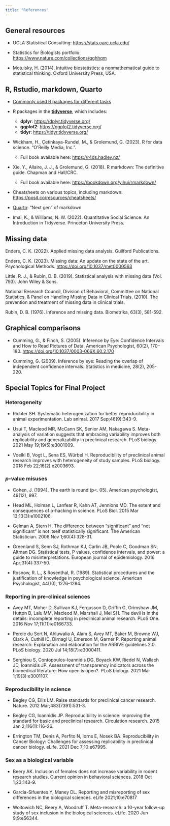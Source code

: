 ```yaml
---
title: "References"
---
```


## General resources

* UCLA Statistical Consulting: [https://stats.oarc.ucla.edu/](https://stats.oarc.ucla.edu/)

* Statistics for Biologists portfolio: [https://www.nature.com/collections/qghhqm](https://www.nature.com/collections/qghhqm)

* Motulsky, H. (2014). Intuitive biostatistics: a nonmathematical guide to statistical thinking. Oxford University Press, USA.

## R, Rstudio, markdown, Quarto

* [Commonly used R packages for different tasks](https://support.posit.co/hc/en-us/articles/201057987-Quick-list-of-useful-R-packages)

* R packages in the [**tidyverse**](https://www.tidyverse.org/), which includes:
    * **dplyr**: [https://dplyr.tidyverse.org/](https://dplyr.tidyverse.org/)
    * **ggplot2**: [https://ggplot2.tidyverse.org/](https://ggplot2.tidyverse.org/)
    * **tidyr**: [https://tidyr.tidyverse.org/](https://tidyr.tidyverse.org/)

* Wickham, H., Çetinkaya-Rundel, M., & Grolemund, G. (2023). R for data science. "O'Reilly Media, Inc.". 
    * Full book available here: [https://r4ds.hadley.nz/](https://r4ds.hadley.nz/)

* Xie, Y., Allaire, J. J., & Grolemund, G. (2018). R markdown: The definitive guide. Chapman and Hall/CRC. 
    * Full book available here: [https://bookdown.org/yihui/rmarkdown/](https://bookdown.org/yihui/rmarkdown/)
    
* Cheatsheets on various topics, including markdown: [https://posit.co/resources/cheatsheets/](https://posit.co/resources/cheatsheets/)
    
* [Quarto](https://quarto.org/): "Next gen" of markdown
    
* Imai, K., & Williams, N. W. (2022). Quantitative Social Science: An Introduction in Tidyverse. Princeton University Press.

## Missing data

Enders, C. K. (2022). Applied missing data analysis. Guilford Publications.

Enders, C. K. (2023). Missing data: An update on the state of the art. Psychological Methods. <https://doi.org/10.1037/met0000563>

Little, R. J., & Rubin, D. B. (2019). Statistical analysis with missing data (Vol. 793). John Wiley & Sons.

National Research Council, Division of Behavioral, Committee on National Statistics, & Panel on Handling Missing Data in Clinical Trials. (2010). The prevention and treatment of missing data in clinical trials.

Rubin, D. B. (1976). Inference and missing data. Biometrika, 63(3), 581-592.

## Graphical comparisons

* Cumming, G., & Finch, S. (2005). Inference by Eye: Confidence Intervals and How to Read Pictures of Data. American Psychologist, 60(2), 170–180. <https://doi.org/10.1037/0003-066X.60.2.170>

* Cumming, G. (2009). Inference by eye: Reading the overlap of independent confidence intervals. Statistics in medicine, 28(2), 205-220.

## Special Topics for Final Project

### Heterogeneity

* Richter SH. Systematic heterogenization for better reproducibility in animal experimentation. Lab animal. 2017 Sep;46(9):343-9.

* Usui T, Macleod MR, McCann SK, Senior AM, Nakagawa S. Meta-analysis of variation suggests that embracing variability improves both replicability
and generalizability in preclinical research. PLoS biology. 2021 May 19;19(5):e3001009.

* Voelkl B, Vogt L, Sena ES, Würbel H. Reproducibility of preclinical animal research improves with heterogeneity of study samples. PLoS biology. 2018
Feb 22;16(2):e2003693.

### $p$-value misuses

* Cohen, J. (1994). The earth is round (p<. 05). American psychologist, 49(12), 997.

* Head ML, Holman L, Lanfear R, Kahn AT, Jennions MD. The extent and consequences of p-hacking in science. PLoS Biol. 2015 Mar 13;13(3):e1002106.

* Gelman A, Stern H. The difference between “significant” and “not significant” is not itself statistically significant. The American Statistician. 2006 Nov
1;60(4):328-31.

* Greenland S, Senn SJ, Rothman KJ, Carlin JB, Poole C, Goodman SN, Altman DG. Statistical tests, P values, confidence intervals, and power: a guide to
misinterpretations. European journal of epidemiology. 2016 Apr;31(4):337-50.

* Rosnow, R. L., & Rosenthal, R. (1989). Statistical procedures and the justification of knowledge in psychological science. American Psychologist, 44(10), 1276-1284. 

### Reporting in pre-clinical sciences

* Avey MT, Moher D, Sullivan KJ, Fergusson D, Griffin G, Grimshaw JM, Hutton B, Lalu MM, Macleod M, Marshall J, Mei SH. The devil is in the details:
incomplete reporting in preclinical animal research. PLoS One. 2016 Nov 17;11(11):e0166733.

* Percie du Sert N, Ahluwalia A, Alam S, Avey MT, Baker M, Browne WJ, Clark A, Cuthill IC, Dirnagl U, Emerson M, Garner P. Reporting animal research:
Explanation and elaboration for the ARRIVE guidelines 2.0. PLoS biology. 2020 Jul 14;18(7):e3000411.

* Serghiou S, Contopoulos-Ioannidis DG, Boyack KW, Riedel N, Wallach JD, Ioannidis JP. Assessment of transparency indicators across the biomedical
literature: How open is open?. PLoS biology. 2021 Mar 1;19(3):e3001107.

### Reproducibility in science

* Begley CG, Ellis LM. Raise standards for preclinical cancer research. Nature. 2012 Mar;483(7391):531-3. 

* Begley CG, Ioannidis JP. Reproducibility in science: improving the standard for basic and preclinical research. Circulation research. 2015 Jan
2;116(1):116-26.

* Errington TM, Denis A, Perfito N, Iorns E, Nosek BA. Reproducibility in Cancer Biology: Challenges for assessing replicability in preclinical cancer
biology. eLife. 2021 Dec 7;10:e67995.

### Sex as a biological variable

* Beery AK. Inclusion of females does not increase variability in rodent research studies. Current opinion in behavioral sciences. 2018 Oct 1;23:143-9.

* Garcia-Sifuentes Y, Maney DL. Reporting and misreporting of sex differences in the biological sciences. eLife 2021;10:e70817

* Woitowich NC, Beery A, Woodruff T. Meta-research: a 10-year follow-up study of sex inclusion in the biological sciences. eLife. 2020 Jun 9;9:e56344.